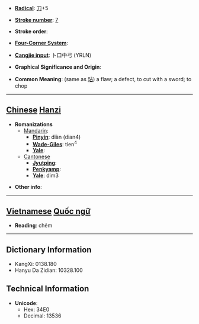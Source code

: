 * '''[[Wiktionary:Chinese radical index| Radical]]''': [[Wiktionary:Chinese radical index 刀|刀]]+5

* '''[[Wiktionary:Chinese total strokes index|Stroke number]]''': [[Wiktionary:Chinese total strokes index 7|7]]

* '''Stroke order''': 

* '''[[Wiktionary:Chinese four corner index|Four-Corner System]]''': 

* '''[[Wiktionary:Chinese Cangjie index|Cangjie input]]''': 卜口中弓 (YRLN)

* '''Graphical Significance and Origin''': 

* '''Common Meaning''': (same as [[玷]]) a flaw; a defect, to cut with a sword; to chop

----

== [[Chinese]] [[Hanzi]] ==

* '''Romanizations'''
** [[Mandarin]]:
*** '''[[Pinyin]]''': diàn (dian4)
*** '''[[Wade-Giles]]''': tien<sup>4</sup>
*** '''[[Yale]]''': 
**[[Cantonese]]
***'''[[Jyutping]]''':
***'''[[Penkyamp]]''': 
***'''[[Yale]]''': dim3

* '''Other info''': 


----

== [[Vietnamese]] [[Quốc ngữ]] ==

* '''Reading''': chẻm

----

== Dictionary Information ==

* KangXi: 0138.180
* Hanyu Da Zidian: 10328.100

== Technical Information ==

* '''Unicode''':
** Hex: 34E0
** Decimal: 13536